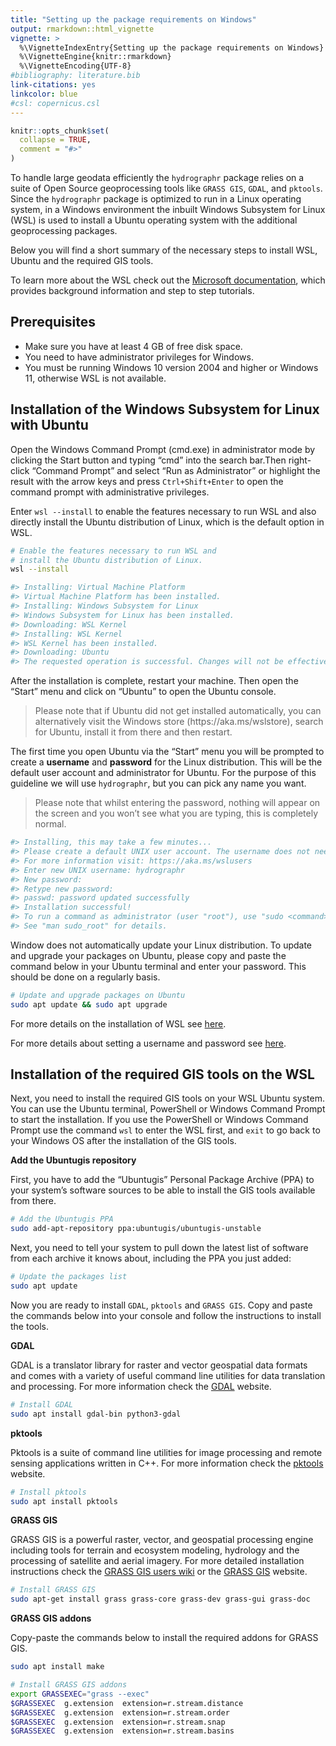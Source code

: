 ```yaml
---
title: "Setting up the package requirements on Windows"
output: rmarkdown::html_vignette
vignette: >
  %\VignetteIndexEntry{Setting up the package requirements on Windows}
  %\VignetteEngine{knitr::rmarkdown}
  %\VignetteEncoding{UTF-8}
#bibliography: literature.bib
link-citations: yes
linkcolor: blue
#csl: copernicus.csl
---
```


```r
knitr::opts_chunk$set(
  collapse = TRUE,
  comment = "#>"
)
```

To handle large geodata efficiently the `hydrographr` package relies on a suite of Open Source geoprocessing tools like  `GRASS GIS`, `GDAL`, and `pktools`. Since the `hydrographr` package is optimized to run in a Linux operating system, in a Windows environment the inbuilt Windows Subsystem for Linux (WSL) is used to install a Ubuntu operating system with the additional geoprocessing packages.

Below you will find a short summary of the necessary steps to install WSL, Ubuntu and the required GIS tools.

To learn more about the WSL check out the [Microsoft documentation](https://learn.microsoft.com/en-us/windows/wsl/), which provides background information and step to step tutorials.

## Prerequisites

* Make sure you have at least 4 GB of free disk space.
* You need to have administrator privileges for Windows.
* You must be running Windows 10 version 2004 and higher or Windows 11, otherwise WSL is not available.

## Installation of the Windows Subsystem for Linux with Ubuntu

Open the Windows Command Prompt (cmd.exe) in administrator mode by clicking the Start button and typing "cmd" into the search bar.Then right-click "Command Prompt" and select "Run as Administrator" or highlight the result with the arrow keys and press `Ctrl+Shift+Enter` to open the command prompt with administrative privileges.

Enter `wsl --install` to enable the features necessary to run WSL and also directly install the Ubuntu distribution of Linux, which is the default option in WSL.

```bash
# Enable the features necessary to run WSL and 
# install the Ubuntu distribution of Linux. 
wsl --install

#> Installing: Virtual Machine Platform
#> Virtual Machine Platform has been installed.
#> Installing: Windows Subsystem for Linux
#> Windows Subsystem for Linux has been installed.
#> Downloading: WSL Kernel
#> Installing: WSL Kernel
#> WSL Kernel has been installed.
#> Downloading: Ubuntu
#> The requested operation is successful. Changes will not be effective until the system is rebooted.
```

After the installation is complete, restart your machine. Then open the "Start" menu and click on "Ubuntu" to open the Ubuntu console.

> Please note that if Ubuntu did not get installed automatically, you can alternatively visit the Windows store (https://aka.ms/wslstore), search for Ubuntu, install it from there and then restart.

The first time you open Ubuntu via the "Start" menu you will be prompted to create a **username** and **password** for the Linux distribution. This will be the default user account and administrator for Ubuntu. For the purpose of this guideline we will use  `hydrographr`, but you can pick any name you want.

> Please note that whilst entering the password, nothing will appear on the screen and you won't see what you are typing, this is completely normal.

```bash
#> Installing, this may take a few minutes...
#> Please create a default UNIX user account. The username does not need to match your Windows username.
#> For more information visit: https://aka.ms/wslusers
#> Enter new UNIX username: hydrographr
#> New password:
#> Retype new password:
#> passwd: password updated successfully
#> Installation successful!
#> To run a command as administrator (user "root"), use "sudo <command>".
#> See "man sudo_root" for details.
```

Window does not automatically update your Linux distribution. To update and upgrade your packages on Ubuntu, please copy and paste the command below in your Ubuntu terminal and enter your password. This should be done on a regularly basis. 

```bash
# Update and upgrade packages on Ubuntu
sudo apt update && sudo apt upgrade
```

For more details on the installation of WSL see [here](https://learn.microsoft.com/en-us/windows/wsl/install). 

For more details about setting a username and password see [here](https://learn.microsoft.com/en-us/windows/wsl/setup/environment#set-up-your-linux-username-and-password).

## Installation of the required GIS tools on the WSL

Next, you need to install the required GIS tools on your WSL Ubuntu system. You can use the Ubuntu terminal, PowerShell or Windows Command Prompt to start the installation. If you use the PowerShell or Windows Command Prompt use the command `wsl` to enter the WSL first, and `exit` to go back to your Windows OS after the installation of the GIS tools. 

**Add the Ubuntugis repository**

First, you have to add the "Ubuntugis" Personal Package Archive (PPA) to your system's software sources to be able to install the GIS tools available from there.

```bash
# Add the Ubuntugis PPA
sudo add-apt-repository ppa:ubuntugis/ubuntugis-unstable
```

Next, you need to tell your system to pull down the latest list of software from each archive it knows about, including the PPA you just added:

```bash
# Update the packages list
sudo apt update
```

Now you are ready to install  `GDAL`, `pktools` and `GRASS GIS`. Copy and paste the commands below into your console and follow the instructions to install the tools.

**GDAL**

GDAL is a translator library for raster and vector geospatial data formats and comes with a variety of useful command line utilities for data translation and processing. For more information check the [GDAL](https://gdal.org/) website.

```bash
# Install GDAL
sudo apt install gdal-bin python3-gdal
```

**pktools**

Pktools is a suite of command line utilities for image processing and remote sensing applications written in C++. For more information check the [pktools](https://pktools.nongnu.org/html/index.html) website.

```bash
# Install pktools
sudo apt install pktools
```

**GRASS GIS**

GRASS GIS is a powerful raster, vector, and geospatial processing engine including tools for terrain and ecosystem modeling, hydrology and the processing of satellite and aerial imagery. For more detailed installation instructions check the [GRASS GIS users wiki](https://grasswiki.osgeo.org/wiki/Installation_Guide#Ubuntu) or the [GRASS GIS](https://grass.osgeo.org/) website.

```bash
# Install GRASS GIS
sudo apt-get install grass grass-core grass-dev grass-gui grass-doc
```

**GRASS GIS addons**

Copy-paste the commands below to install the required addons for GRASS GIS.

```bash
sudo apt install make

# Install GRASS GIS addons
export GRASSEXEC="grass --exec"
$GRASSEXEC  g.extension  extension=r.stream.distance
$GRASSEXEC  g.extension  extension=r.stream.order
$GRASSEXEC  g.extension  extension=r.stream.snap
$GRASSEXEC  g.extension  extension=r.stream.basins
```

